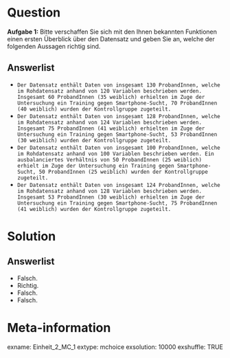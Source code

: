 Question
========
**Aufgabe 1:** Bitte verschaffen Sie sich mit den Ihnen bekannten Funktionen einen ersten Überblick über den Datensatz und geben Sie an, welche der folgenden Aussagen richtig sind.

Answerlist
----------
* `Der Datensatz enthält Daten von insgesamt 130 ProbandInnen, welche im Rohdatensatz anhand von 120 Variablen beschrieben werden. Insgesamt 60 ProbandInnen (35 weiblich) erhielten im Zuge der Untersuchung ein Training gegen Smartphone-Sucht, 70 ProbandInnen (40 weiblich) wurden der Kontrollgruppe zugeteilt.`
* `Der Datensatz enthält Daten von insgesamt 128 ProbandInnen, welche im Rohdatensatz anhand von 124 Variablen beschrieben werden. Insgesamt 75 ProbandInnen (41 weiblich) erhielten im Zuge der Untersuchung ein Training gegen Smartphone-Sucht, 53 ProbandInnen (30 weiblich) wurden der Kontrollgruppe zugeteilt.`
* `Der Datensatz enthält Daten von insgesamt 100 ProbandInnen, welche im Rohdatensatz anhand von 100 Variablen beschrieben werden. Ein ausbalanciertes Verhältnis von 50 ProbandInnen (25 weiblich) erhielt im Zuge der Untersuchung ein Training gegen Smartphone-Sucht, 50 ProbandInnen (25 weiblich) wurden der Kontrollgruppe zugeteilt.`
* `Der Datensatz enthält Daten von insgesamt 124 ProbandInnen, welche im Rohdatensatz anhand von 128 Variablen beschrieben werden. Insgesamt 53 ProbandInnen (30 weiblich) erhielten im Zuge der Untersuchung ein Training gegen Smartphone-Sucht, 75 ProbandInnen (41 weiblich) wurden der Kontrollgruppe zugeteilt.`


Solution
========

Answerlist
----------
* Falsch.
* Richtig. 
* Falsch. 
* Falsch. 


Meta-information
================
exname: Einheit_2_MC_1
extype: mchoice 
exsolution: 10000
exshuffle: TRUE